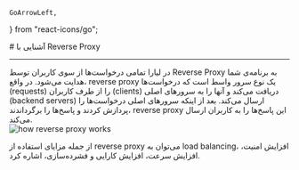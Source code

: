     GoArrowLeft,
} from "react-icons/go";


<Layout>
<Head>
<title>مستندات پروکسی معکوس (reverse proxy) در پلتفرم  - لیارا</title>

<meta property="og:title" content="مستندات خدمات رایانش ابری لیارا" />
<meta property="og:description" content="مستندات مربوط به پروکسی معکوس یا reverse proxy و مفهوم آن"  />
</Head>
# آشنایی با Reverse Proxy

<hr className="mb-2" />
در لیارا تمامی درخواست‌ها از سوی کاربران توسط Reverse Proxy به برنامه‌ی شما هدایت می‌شود. 
در واقع، reverse proxy  یک نوع سرور واسط است که 
درخواست‌ها (requests) را از طرف کاربران (clients) دریافت می‌کند و آنها را به سرورهای اصلی (backend servers) ارسال می‌کند. بعد از اینکه سرورهای اصلی درخواست‌ها را پردازش کردند و پاسخ‌ها را برگرداندند، reverse proxy این پاسخ‌ها را به کاربران ارسال می‌کند.

<div className="h-4" />
<img src="https://media.liara.ir/docs/how-reverse-proxy-works.png" alt="how reverse proxy works"/>
<div className="h-4" />

از جمله مزایای استفاده از reverse proxy می‌توان به load balancing، افزایش امنیت، افزایش سرعت، افزایش کارایی و فشرده‌سازی، اشاره کرد.

</Layout>
